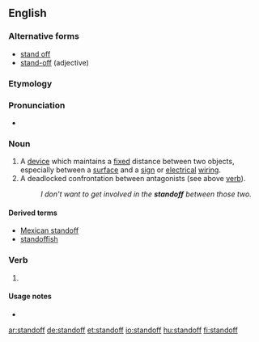 ==English==

===Alternative forms===
* [[stand off]]
* [[stand-off]] (adjective)

===Etymology===
{{compound|stand|off}}

===Pronunciation===
*{{audio|en-us-standoff.ogg|Audio (US)}}

===Noun===
{{en-noun}}

# A [[device]] which maintains a [[fixed]] distance between two objects, especially between a [[surface]] and a [[sign]] or [[electrical]] [[wiring]].
# A deadlocked confrontation between antagonists (see above [[#Verb|verb]]).
#:''I don't want to get involved in the '''standoff''' between those two.''

====Derived terms====
* [[Mexican standoff]]
* [[standoffish]]

===Verb===
{{rfv}}
{{en-verb|stands off|standing off|stood off}}

# {{nonstandard}} {{alternative spelling of|stand off}}

====Usage notes====
* {{en-usage-verb-particle-solid|stand|off}}

[[ar:standoff]]
[[de:standoff]]
[[et:standoff]]
[[io:standoff]]
[[hu:standoff]]
[[fi:standoff]]